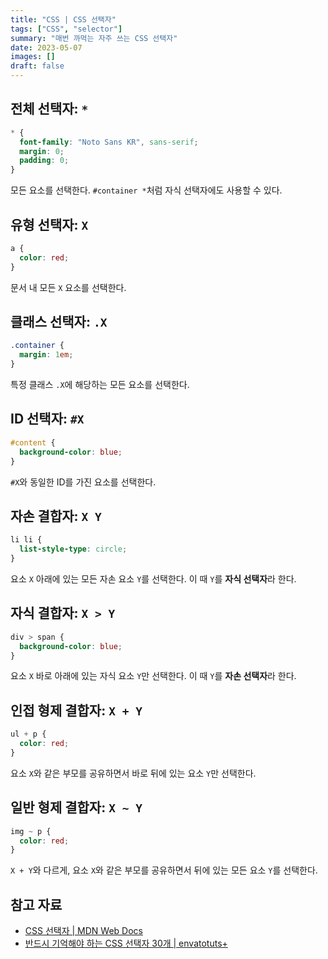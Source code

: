 ```yaml
---
title: "CSS | CSS 선택자"
tags: ["CSS", "selector"]
summary: "매번 까먹는 자주 쓰는 CSS 선택자"
date: 2023-05-07
images: []
draft: false
---
```


<TOCInline toc={props.toc}/>

## 전체 선택자: `*`

```css
* {
  font-family: "Noto Sans KR", sans-serif;
  margin: 0;
  padding: 0;
}
```

모든 요소를 선택한다. `#container *`처럼 자식 선택자에도 사용할 수 있다.

## 유형 선택자: `X`

```css
a {
  color: red;
}
```

문서 내 모든 `X` 요소를 선택한다.

## 클래스 선택자: `.X`

```css
.container {
  margin: 1em;
}
```

특정 클래스 `.X`에 해당하는 모든 요소를 선택한다.

## ID 선택자: `#X`

```css
#content {
  background-color: blue;
}
```

`#X`와 동일한 ID를 가진 요소를 선택한다.

## 자손 결합자: `X Y`

```css
li li {
  list-style-type: circle;
}
```

요소 `X` 아래에 있는 모든 자손 요소 `Y`를 선택한다. 이 때 `Y`를 **자식 선택자**라 한다.

## 자식 결합자: `X > Y`

```css
div > span {
  background-color: blue;
}
```

요소 `X` 바로 아래에 있는 자식 요소 `Y`만 선택한다. 이 때 `Y`를 **자손 선택자**라 한다.

## 인접 형제 결합자: `X + Y`

```css
ul + p {
  color: red;
}
```

요소 `X`와 같은 부모를 공유하면서 바로 뒤에 있는 요소 `Y`만 선택한다.

## 일반 형제 결합자: `X ~ Y`

```css
img ~ p {
  color: red;
}
```

`X + Y`와 다르게, 요소 `X`와 같은 부모를 공유하면서 뒤에 있는 모든 요소 `Y`를 선택한다.

## 참고 자료

- [CSS 선택자 | MDN Web Docs](https://developer.mozilla.org/ko/docs/Web/CSS/CSS_Selectors)
- [반드시 기억해야 하는 CSS 선택자 30개 | envatotuts+](https://code.tutsplus.com/ko/tutorials/the-30-css-selectors-you-must-memorize--net-16048)
